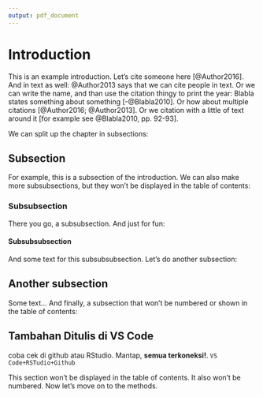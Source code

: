 ```yaml
---
output: pdf_document
---
```


# Introduction\label{label1}

This is an example introduction. Let's cite someone here [@Author2016]. And in text as well: @Author2013 says that we can cite people in text. Or we can write the name, and than use the citation thingy to print the year: Blabla states something about something [-@Blabla2010]. Or how about multiple citations [@Author2016; @Author2013]. Or we citation with a little of text around it [for example see @Blabla2010, pp. 92-93].

We can split up the chapter in subsections:

## Subsection

For example, this is a subsection of the introduction. We can also make more subsubsections, but they won't be displayed in the table of contents:

### Subsubsection

There you go, a subsubsection. And just for fun:

#### Subsubsubsection

And some text for this subsubsubsection. Let's do another subsection:

## Another subsection

Some text... And finally, a subsection that won't be numbered or shown in the table of contents:

## Tambahan Ditulis di VS Code
coba cek di github atau RStudio. 
Mantap, **semua terkoneksi!**. `VS Code+RSTudio+Github`

\subsection*{Kind of invisible subsection}

This section  won't be displayed in the table of contents. It also won't be numbered. Now let's move on to the methods.